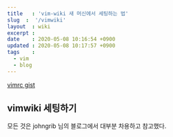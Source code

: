 ```yaml
---
title   : 'vim-wiki 새 머신에서 세팅하는 법' 
slug  :  '/vimwiki'
layout  : wiki 
excerpt : 
date    : 2020-05-08 10:16:54 +0900
updated : 2020-05-08 10:17:57 +0900
tags    : 
  - vim
  - blog
---
```


[vimrc gist](https://gist.github.com/JuneBuug/3749861b3f9404258b8bcbcd4aa9622d)

## vimwiki 세팅하기 


모든 것은 johngrib 님의 블로그에서 대부분 차용하고 참고했다. 


